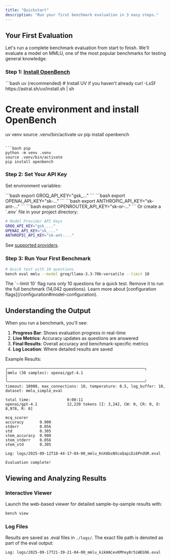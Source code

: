 ```yaml
---
title: "Quickstart"
description: "Run your first benchmark evaluation in 3 easy steps."
---
```


## Your First Evaluation

Let's run a complete benchmark evaluation from start to finish. We'll evaluate a model on MMLU, one of the most popular benchmarks for testing general knowledge.

### Step 1: [Install OpenBench](/installation)

<CodeGroup>
```bash uv (recommended)
# Install UV if you haven't already
curl -LsSf https://astral.sh/uv/install.sh | sh

# Create environment and install OpenBench

uv venv
source .venv/bin/activate
uv pip install openbench

```

```bash pip
python -m venv .venv
source .venv/bin/activate
pip install openbench
```

</CodeGroup>

### Step 2: Set Your API Key

Set environment variables:

<Tabs>
  <Tab title="Groq">
    ```bash
    export GROQ_API_KEY="gsk_..."
    ```
  </Tab>
  <Tab title="OpenAI">
    ```bash
    export OPENAI_API_KEY="sk-..."
    ```
  </Tab>
  <Tab title="Anthropic">
    ```bash
    export ANTHROPIC_API_KEY="sk-ant-..."
    ```
  </Tab>
    <Tab title="OpenRouter">
    ```bash
    export OPENROUTER_API_KEY="sk-or-..."
    ```
  </Tab>
</Tabs>
Or create a `.env` file in your project directory:

```bash .env
# Model Provider API Keys
GROQ_API_KEY="gsk_..."
OPENAI_API_KEY="sk_..."
ANTHROPIC_API_KEY="sk-ant-..."
```  

See [supported providers](/providers).

### Step 3: Run Your First Benchmark

```bash
# Quick test with 10 questions
bench eval mmlu --model groq/llama-3.3-70b-versatile --limit 10
```

<Info>
The `--limit 10` flag runs only 10 questions for a quick test. Remove it to run the full benchmark (14,042 questions).
Learn more about [configuration flags](/configuration#model-configuration).
</Info>

## Understanding the Output

When you run a benchmark, you'll see:

1. **Progress Bar**: Shows evaluation progress in real-time
2. **Live Metrics**: Accuracy updates as questions are answered
3. **Final Results**: Overall accuracy and benchmark-specific metrics
4. **Log Location**: Where detailed results are saved

Example Results:

```
╭────────────────────────────────────────────────────────────╮
│mmlu (30 samples): openai/gpt-4.1                                                              │
╰────────────────────────────────────────────────────────────╯
timeout: 10000, max_connections: 10, temperature: 0.5, log_buffer: 10, dataset: mmlu_simple_eval                             
                                                                                                                             
total time:                0:00:11                                                                                           
openai/gpt-4.1             12,220 tokens [I: 3,242, CW: 0, CR: 0, O: 8,978, R: 0]                                            
                                                                                                                             
mcq_scorer                                                                                                                   
accuracy       0.900                                                                                                         
stderr         0.056                                                                                                         
std            0.305                                                                                                         
stem_accuracy  0.900                                                                                                         
stem_stderr    0.056                                                                                                         
stem_std       0.305                                                                                                         
                                                                                                                             
Log: logs/2025-09-12T18-44-17-04-00_mmlu_KnXAbsNXcoQapiDi6PndUR.eval                                                         
                                                                                                                             
Evaluation complete!
```

## Viewing and Analyzing Results

### Interactive Viewer

Launch the web-based viewer for detailed sample-by-sample results with:

```bash
bench view
```

### Log Files

Results are saved as .eval files in `./logs/`. The exact file path is denoted as part of the eval output:

```
Log: logs/2025-09-17T21-39-21-04-00_mmlu_kikHACevKMYey8r5iWEG96.eval  
```
